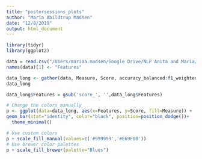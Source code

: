 ```yaml
---
title: "postersessions_plots"
author: "Maria Abildtrup Madsen"
date: "12/8/2019"
output: html_document
---
```


```r
library(tidyr)
library(ggplot2)

data = read.csv("/Users/mariaa.madsen/Google Drive/NLP Anita and Maria/Data/relevant_features.csv")
names(data)[1] <- "Features"
```

```r
data_long <- gather(data, Measure, Score, accuracy_balanced:f1_weighted, factor_key=TRUE)
data_long

data_long$Features = gsub('score_', '',data_long$Features)

# Change the colors manually
p <- ggplot(data=data_long, aes(x=Features, y=Score, fill=Measure)) +
geom_bar(stat="identity", color="black", position=position_dodge())+
  theme_minimal()

# Use custom colors
p + scale_fill_manual(values=c('#999999','#E69F00'))
# Use brewer color palettes
p + scale_fill_brewer(palette="Blues")
```